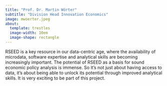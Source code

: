 ```yaml
---
title: "Prof. Dr. Martin Wörter"
subtitle: "Division Head Innovation Economics"
image: mwoerter.jpeg
about:
  template: trestles
  image-width: 10em
  image-shape: rectangle  
---
```



RSEED is a key resource in our data-centric age, where the availability of microdata, software expertise and analytical skills are becoming increasingly important. The potential of RSEED as a basis for sound economic policy analysis is immense. So it's not just about having access to data, it's about being able to unlock its potential through improved analytical skills. It is very exciting to be part of this project.
